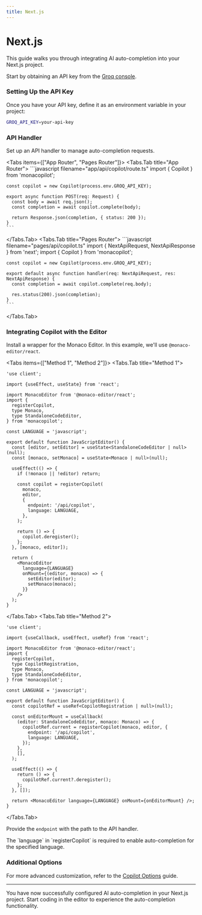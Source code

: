 ```yaml
---
title: Next.js
---
```



# Next.js

This guide walks you through integrating AI auto-completion into your Next.js project.

Start by obtaining an API key from the [Groq console](https://console.groq.com/keys).

### Setting Up the API Key

Once you have your API key, define it as an environment variable in your project:

```bash filename=".env.local"
GROQ_API_KEY=your-api-key
```

### API Handler

Set up an API handler to manage auto-completion requests.

<Tabs items={["App Router", "Pages Router"]}>
  <Tabs.Tab title="App Router">
    ```javascript filename="app/api/copilot/route.ts"
    import { Copilot } from 'monacopilot';

    const copilot = new Copilot(process.env.GROQ_API_KEY);

    export async function POST(req: Request) {
      const body = await req.json();
      const completion = await copilot.complete(body);

      return Response.json(completion, { status: 200 });
    }
    ```
  </Tabs.Tab>
  <Tabs.Tab title="Pages Router">
    ```javascript filename="pages/api/copilot.ts"
    import { NextApiRequest, NextApiResponse } from 'next';
    import { Copilot } from 'monacopilot';

    const copilot = new Copilot(process.env.GROQ_API_KEY);

    export default async function handler(req: NextApiRequest, res: NextApiResponse) {
      const completion = await copilot.complete(req.body);

      res.status(200).json(completion);
    }
    ```
  </Tabs.Tab>
</Tabs>

### Integrating Copilot with the Editor

Install a wrapper for the Monaco Editor. In this example, we'll use `@monaco-editor/react`.

<Tabs items={["Method 1", "Method 2"]}>
  <Tabs.Tab title="Method 1">
```tsx
'use client';

import {useEffect, useState} from 'react';

import MonacoEditor from '@monaco-editor/react';
import {
  registerCopilot,
  type Monaco,
  type StandaloneCodeEditor,
} from 'monacopilot';

const LANGUAGE = 'javascript';

export default function JavaScriptEditor() {
  const [editor, setEditor] = useState<StandaloneCodeEditor | null>(null);
  const [monaco, setMonaco] = useState<Monaco | null>(null);

  useEffect(() => {
    if (!monaco || !editor) return;

    const copilot = registerCopilot(
      monaco,
      editor,
      {
        endpoint: '/api/copilot',
        language: LANGUAGE,
      },
    );

    return () => {
      copilot.deregister();
    };
  }, [monaco, editor]);

  return (
    <MonacoEditor
      language={LANGUAGE}
      onMount={(editor, monaco) => {
        setEditor(editor);
        setMonaco(monaco);
      }}
    />
  );
}
```
  </Tabs.Tab>
  <Tabs.Tab title="Method 2">
```tsx
'use client';

import {useCallback, useEffect, useRef} from 'react';

import MonacoEditor from '@monaco-editor/react';
import {
  registerCopilot,
  type CopilotRegistration,
  type Monaco,
  type StandaloneCodeEditor,
} from 'monacopilot';

const LANGUAGE = 'javascript';

export default function JavaScriptEditor() {
  const copilotRef = useRef<CopilotRegistration | null>(null);

  const onEditorMount = useCallback(
    (editor: StandaloneCodeEditor, monaco: Monaco) => {
      copilotRef.current = registerCopilot(monaco, editor, {
        endpoint: '/api/copilot',
        language: LANGUAGE,
      });
    },
    [],
  );

  useEffect(() => {
    return () => {
      copilotRef.current?.deregister();
    };
  }, []);

  return <MonacoEditor language={LANGUAGE} onMount={onEditorMount} />;
}
```
  </Tabs.Tab>
</Tabs>

Provide the `endpoint` with the path to the API handler.

<Callout type="info">
  The `language` in `registerCopilot` is required to enable auto-completion for the specified language.
</Callout>

### Additional Options

For more advanced customization, refer to the [Copilot Options](/docs/copilot-options) guide.

---

You have now successfully configured AI auto-completion in your Next.js project. Start coding in the editor to experience the auto-completion functionality.